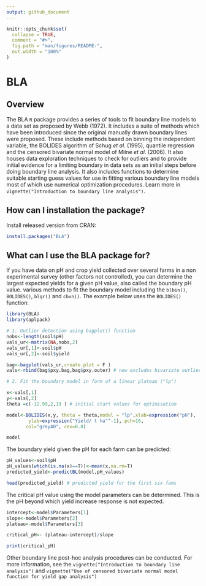 ```yaml
---
output: github_document
---
```


<!-- README.md is generated from README.Rmd. Please edit that file -->

```r
knitr::opts_chunk$set(
  collapse = TRUE,
  comment = "#>",
  fig.path = "man/figures/README-",
  out.width = "100%"
)
```

# BLA

<!-- badges: start -->
<!-- badges: end -->

## Overview

The BLA `R` package provides a series of tools to fit boundary line models to a 
data set as proposed by Webb (1972). It includes a suite of methods which have
been introduced since the original manually drawn boundary lines were
proposed. These include methods based on binning the independent
variable, the BOLIDES algorithm of Schug *et al*. (1995), quantile regression
and the censored bivariate normal model of Milne *et al*. (2006). It also houses data exploration techniques to check for outliers and to provide initial evidence for a limiting boundary in data sets as an initial steps before doing boundary line analysis. It also includes functions to determine suitable starting guess values for use in fitting various boundary line models most of which use numerical optimization procedures. Learn more in `vignette("Introduction to boundary line analysis")`.

## How can I installation the package?

Install released version from CRAN:

``` r
install.packages("BLA")
```

## What can I use the BLA package for?

If you have data on pH and crop yield collected over several farms in a non experimental survey (other factors not controlled), you can determine the largest expected yields for a given pH value, also called the boundary pH value. various 
methods to fit the boundary model including the `blbin()`, `BOLIDES()`, `blqr()` and `cbvn()`. The example below uses the `BOLIDES()` function:

```r
library(BLA)
library(aplpack)

# 1. Outlier detection using bagplot() function
nobs<-length(soil$pH)
vals_ur<-matrix(NA,nobs,2)
vals_ur[,1]<-soil$pH 
vals_ur[,2]<-soil$yield

bag<-bagplot(vals_ur,create.plot = F )
vals<-rbind(bag$pxy.bag,bag$pxy.outer) # new excludes bivariate outliers

# 2. Fit the boundary model in form of a linear plateau ("lp")

x<-vals[,1]
y<-vals[,2]
theta =c(-12.99,2,13 ) # initial start values for optimisation

model<-BOLIDES(x,y, theta = theta,model = "lp",xlab=expression("pH"), 
        ylab=expression("Yield/ t ha"^-1), pch=16,
       col="grey40", cex=0.8)

model

```

The boundary yield given the pH for each farm can be predicted:

```r
pH_values<-soil$pH
pH_values[which(is.na(x)==T)]<-mean(x,na.rm=T)
predicted_yield<-predictBL(model,pH_values)

head(predicted_yield) # predicted yield for the first six fams
```

The critical pH value using the model parameters can be determined.
This is the pH beyond which yield increase response is not expected.

```r
intercept<-model$Parameters[1]
slope<-model$Parameters[2]
plateau<-model$Parameters[3]

critical_pH<- (plateau-intercept)/slope

print(critical_pH)
```

Other boundary line post-hoc analysis procedures can be conducted. For more information, see the `vignette("Introduction to boundary line analysis")` and `vignette("Use of censored bivariate normal model function for yield gap analysis")`
